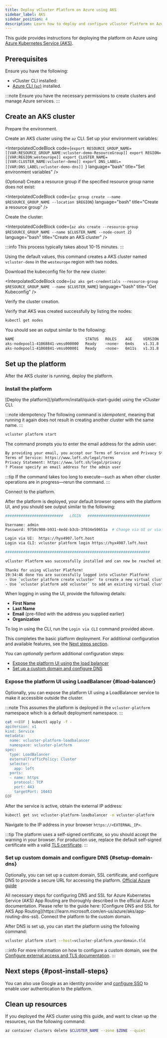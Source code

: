 ```yaml
---
title: Deploy vCluster Platform on Azure using AKS
sidebar_label: AKS
sidebar_position: 4
description: Learn how to deploy and configure vCluster Platform on Azure with AKS.
---
```







This guide provides instructions for deploying the platform on Azure using [Azure Kubernetes Service (AKS)](https://learn.microsoft.com/en-us/azure/aks/).

<!-- vale off -->
## Prerequisites

Ensure you have the following:
<BasePrerequisites />

- vCluster CLI installed: <InstallCli />
- [Azure CLI (`az`)](https://learn.microsoft.com/en-us/cli/azure/install-azure-cli?view=azure-cli-latest) installed.

:::note
Ensure you have the necessary permissions to create clusters and manage Azure services.
:::

## Create an AKS cluster

<Flow id="create-aks-cluster">

<Step>
Prepare the environment.

Create an AKS cluster using the `az` CLI. Set up your environment variables:

<InterpolatedCodeBlock
  code={`export RESOURCE_GROUP_NAME=[[VAR:RESOURCE_GROUP_NAME:vcluster-demo-ResourceGroup]]
export REGION=[[VAR:REGION:westeurope]]
export CLUSTER_NAME=[[VAR:CLUSTER_NAME:vcluster-demo]]
export DNS_LABEL=[[VAR:DNS_LABEL:vcluster-demo-dns]]
`}
  language="bash"
  title="Set environment variables"
/>
</Step>

<Step>
(Optional) Create a resource group if the specified resource group name does not exist:

<InterpolatedCodeBlock
  code={`az group create --name $RESOURCE_GROUP_NAME --location $REGION`}
  language="bash"
  title="Create a resource group"
/>
</Step>

<Step>
Create the cluster:

<InterpolatedCodeBlock
  code={`az aks create --resource-group $RESOURCE_GROUP_NAME --name $CLUSTER_NAME --node-count 2`}
  language="bash"
  title="Create an AKS cluster"
/>

  :::info
  This process typically takes about 10-15 minutes.
  :::

Using the default values, this command creates a AKS cluster named `vcluster-demo` in the `westeurope`
region with two nodes.

</Step>

<Step>
Download the kubeconfig file for the new cluster:

<InterpolatedCodeBlock
  code={`az aks get-credentials --resource-group $RESOURCE_GROUP_NAME --name $CLUSTER_NAME`}
  language="bash"
  title="Get Kubeconfig"
/>
</Step>

<Step>
Verify the cluster creation.

Verify that AKS was created successfully by listing the nodes:

```bash title="List cluster nodes"
kubectl get nodes
```

You should see an output similar to the following:

```bash title="Example output"
NAME                                STATUS   ROLES    AGE     VERSION
aks-nodepool1-41068841-vmss000000   Ready    <none>   6m4s    v1.31.8
aks-nodepool1-41068841-vmss000001   Ready    <none>   6m11s   v1.31.8
```

</Step>

</Flow>

## Set up the platform

After the AKS cluster is running, deploy the platform.

### Install the platform

<Flow>
<Step>
[Deploy the platform](/platform/install/quick-start-guide) using the vCluster CLI.

:::note idempotency
The following command is _idempotent_, meaning that running it again does
not result in creating another cluster with the same name.
:::

```bash title="Deploy the platform using vCluster CLI
vcluster platform start
```

The command prompts you to enter the email address for the admin user:

```bash title="Expected deployment output"
By providing your email, you accept our Terms of Service and Privacy Statement:
Terms of Service: https://www.loft.sh/legal/terms
Privacy Statement: https://www.loft.sh/legal/privacy
? Please specify an email address for the admin user
```

:::tip
If the command takes too long to execute—such as when other cluster operations are in progress—rerun the command.
:::

</Step>

<Step>
Connect to the platform.

After the platform is deployed, your default browser opens with the platform UI, and you should see output similar to the following:

```bash title="platform deployment output"
##########################   LOGIN   ############################

Username: admin
Password: 9758c908-b931-4edd-b3cb-3f034e50651a  # Change via UI or via: vcluster platform reset password

Login via UI:  https://hyx4907.loft.host
Login via CLI: vcluster platform login https://hyx4907.loft.host

#################################################################

vCluster Platform was successfully installed and can now be reached at: https://hyx4907.loft.host

Thanks for using vCluster Platform!
19:34:46 done You are successfully logged into vCluster Platform!
- Use `vcluster platform create vcluster` to create a new virtual cluster
- Use `vcluster platform add vcluster` to add an existing virtual cluster to a vCluster platform instance
```

When logging in using the UI, provide the following details:

- **First Name**
- **Last Name**
- **Email** (pre-filled with the address you supplied earlier)
- **Organization**

To log in using the CLI, run the `Login via CLI` command provided above.

This completes the basic platform deployment. For additional configuration and available features, see the [Next steps section](#post-install-steps).

You can _optionally_ perform additional configuration steps:

- [Expose the platform UI using the load balancer](#load-balancer)
- [Set up a custom domain and configure DNS](#setup-domain-dns)

</Step>
</Flow>

### Expose the platform UI using LoadBalancer {#load-balancer}

<Flow>
<Step>
Optionally, you can expose the platform UI using a LoadBalancer service to make it accessible outside the cluster.

:::note
This assumes the platform is deployed in the `vcluster-platform` namespace which is a
default deployment namespace.
:::

```bash
cat <<EOF | kubectl apply -f -
apiVersion: v1
kind: Service
metadata:
  name: vcluster-platform-loadbalancer
  namespace: vcluster-platform
spec:
  type: LoadBalancer
  externalTrafficPolicy: Cluster
  selector:
    app: loft
  ports:
  - name: https
    protocol: TCP
    port: 443
    targetPort: 10443
EOF

```

</Step>

<Step>
After the service is active, obtain the external IP address:

```bash
kubectl get svc vcluster-platform-loadbalancer -n vcluster-platform
```

Navigate to the IP address in your browser `https://<EXTERNAL_IP>`.

:::tip
The platform uses a self-signed certificate, so you should
accept the warning in your browser. For production use, replace the default self-signed certificate with a valid [TLS certificate](/platform/configure/domain#configure-tls).
:::

</Step>

</Flow>

### Set up custom domain and configure DNS {#setup-domain-dns}

Optionally, you can set up a custom domain, SSL certificate, and configure DNS to provide a secure URL for accessing the platform.
[Official Azure guide](https://learn.microsoft.com/en-us/azure/aks/app-routing-dns-ssl)

<Flow>
<Step>
All necessary steps for configuring DNS and SSL for Azure Kubernetes Service (AKS) App Routing are thoroughly described in the official Azure documentation.
Please refer to the guide here: [Configure DNS and SSL for AKS App Routing](https://learn.microsoft.com/en-us/azure/aks/app-routing-dns-ssl).
</Step>

<Step>
Connect the platform to the custom domain.

After DNS is set up, you can start the platform using the following command:

```bash
vcluster platform start --host=vcluster-platform.yourdomain.tld
```

:::info
For more information on how to configure a custom domain, see the [Configure external access and TLS documentation](/platform/configure/domain).
:::

</Step>
</Flow>

## Next steps {#post-install-steps}

<InstallNextSteps />

You can also use Google as an identity provider and [configure SSO](/platform/configure/single-sign-on/providers/google) to enable user authentication to the platform.

## Clean up resources

If you deployed the AKS cluster using this guide, and want to clean up the resources, run the
following command:

```bash title="Clean up resources"
az container clusters delete $CLUSTER_NAME --zone $ZONE --quiet
```
